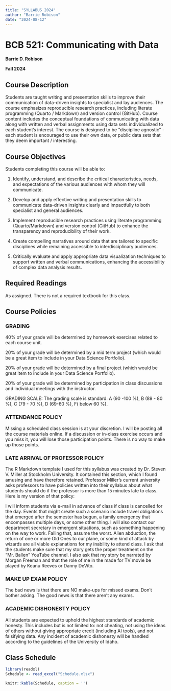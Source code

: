 ```yaml
---
title: "SYLLABUS 2024"
author: "Barrie Robison"
date: "2024-08-12"
---
```


# BCB 521: Communicating with Data

**Barrie D. Robison**

**Fall 2024**

## Course Description

Students are taught writing and presentation skills to improve their communication of data-driven insights to specialist and lay audiences. The course emphasizes reproducible research practices, including literate programming (Quarto / Markdown) and version control (GitHub). Course content includes the conceptual foundations of communicating with data along with written and verbal assignments using data sets individualized to each student’s interest. The course is designed to be "discipline agnostic" - each student is encouraged to use their own data, or public data sets that they deem important / interesting. 

## Course Objectives

Students completing this course will be able to:

1.  Identify, understand, and describe the critical characteristics, needs, and expectations of the various audiences with whom they will communicate.

2. Develop and apply effective writing and presentation skills to communicate data-driven insights clearly and impactfully to both specialist and general audiences.

3. Implement reproducible research practices using literate programming (Quarto/Markdown) and version control (GitHub) to enhance the transparency and reproducibility of their work.

4. Create compelling narratives around data that are tailored to specific disciplines while remaining accessible to interdisciplinary audiences.

5. Critically evaluate and apply appropriate data visualization techniques to support written and verbal communications, enhancing the accessibility of complex data analysis results.

## Required Readings

As assigned.  There is not a required textbook for this class.

## Course Policies

### GRADING

40% of your grade will be determined by homework exercises related to each course unit.

20% of your grade will be determined by a mid term project (which would be a great item to include in your Data Science Portfolio).

20% of your grade will be determined by a final project (which would be great item to include in your Data Science Portfolio).

20% of your grade will be determined by participation in class discussions and individual meetings with the instructor.

GRADING SCALE: The grading scale is standard: A (90 -100 %), B (89 - 80 %), C (79 - 70 %), D (69-60 %), F( below 60 %).

### ATTENDANCE POLICY

Missing a scheduled class session is at your discretion. I will be posting all the course materials online. If a discussion or in-class exercise occurs and you miss it, you will lose those participation points. There is no way to make up those points.

### LATE ARRIVAL OF PROFESSOR POLICY

The R Markdown template I used for this syllabus was created by Dr. Steven V. Miller at Stockholm University. It contained this section, which I found amusing and have therefore retained. Professor Miller's current university asks professors to have policies written into their syllabus about what students should do if the professor is more than 15 minutes late to class. Here is my version of that policy:

I will inform students via e-mail in advance of class if class is cancelled for the day. Events that might create such a scenario include travel obligations that emerged after the semester has begun, a family emergency that encompasses multiple days, or some other thing. I will also contact our department secretary in emergent situations, such as something happening on the way to work. Failing that, assume the worst. Alien abduction, the return of one or more Old Ones to our plane, or some kind of attack by wizards are all viable explanations for my inability to attend class. I ask that the students make sure that my story gets the proper treatment on the "Mr. Ballen" YouTube channel. I also ask that my story be narrated by Morgan Freeman and that the role of me in the made for TV movie be played by Keanu Reeves or Danny DeVito.

### MAKE UP EXAM POLICY

The bad news is that there are NO make-ups for missed exams. Don't bother asking. The good news is that there aren't any exams.

### ACADEMIC DISHONESTY POLICY

All students are expected to uphold the highest standards of academic honesty. This includes but is not limited to: not cheating, not using the ideas of others without giving appropriate credit (including AI tools), and not falsifying data. Any incident of academic dishonesty will be handled according to the guidelines of the University of Idaho.

## Class Schedule

```r

library(readxl)
Schedule <- read_excel("Schedule.xlsx")

knitr::kable(Schedule, caption = '')
```
